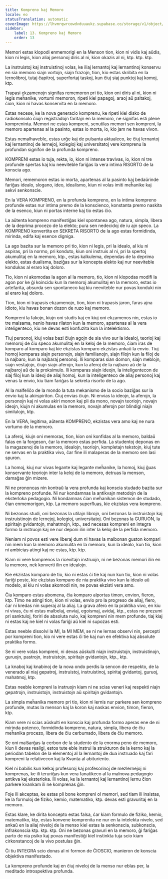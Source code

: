 ```yaml
---
title: Kompreno kaj Memoro
locale: eo
statusTranslation: automatic
coverImage: https://lhvmrqwrcowdvduuaukz.supabase.co/storage/v1/object/public/strapi-uploads/small_cover-educacion-fundamental.webp-2d51a7828a2b1309555be27f7e2a61a0.webp
sidebar:
    label: 13. Kompreno kaj Memoro
    order: 13
---
```

Memori estas klopodi enmemorigi en la Menson tion, kion ni vidis kaj aŭdis, kion ni legis, kion aliaj personoj diris al ni, kion okazis al ni, ktp. ktp. ktp.

La instruistoj kaj instruistinoj volas, ke iliaj lernantoj kaj lernantinoj konservu en sia memoro siajn vortojn, siajn frazojn, tion, kio estas skribita en la lernolibroj, tutaj ĉapitroj, superfortaj taskoj, kun ĉiuj siaj punktoj kaj komoj, ktp.

Trapasi ekzamenojn signifas rememoron pri tio, kion oni diris al ni, kion ni legis meĥanike, vortumi memoron, ripeti kiel papagoj, araoj aŭ psitakoj, ĉion, kion ni havas konservita en la memoro.

Estas necese, ke la nova generacio komprenu, ke ripeti kiel disko de radiokonsolo ĉiujn registradojn faritajn en la memoro, ne signifas esti plene kompreninta. Memori ne estas kompreni, senutilas memori sen kompreni, la memoro apartenas al la pasinto, estas io morta, io, kio jam ne havas vivon.

Estas nemalhaveble, estas urĝe kaj de pulsanta aktualeco, ke ĉiuj lernantoj kaj lernantinoj de lernejoj, kolegioj kaj universitatoj vere komprenu la profundan signifon de la profunda kompreno.

KOMPRENI estas io tuja, rekta, io, kion ni intense travivas, io, kion ni tre profunde spertas kaj kiu neeviteble fariĝas la vera intima RISORTO de la konscia ago.

Memori, rememoron estas io morta, apartenas al la pasinto kaj bedaŭrinde fariĝas idealo, slogano, ideo, idealismo, kiun ni volas imiti meĥanike kaj sekvi senkonscie.

En la VERA KOMPRENO, en la profunda kompreno, en la intima kompreno profunde estas nur intima premo de la konscienco, konstanta premo naskita de la esenco, kiun ni portas interne kaj tio estas ĉio.

La aŭtenta kompreno manifestiĝas kiel spontanea ago, natura, simpla, libera de la deprima procezo de la elekto; pura sen nedecidoj de iu ajn speco. La KOMPRENO konvertita en SEKRETA RISORTO de la ago estas formidinda, mirinda, edifa kaj esence digniga.

La ago bazita sur la memoro pri tio, kion ni legis, pri la idealo, al kiu ni aspiras, pri la normo, pri konduto, kiun oni instruis al ni, pri la spertoj akumulitaj en la memoro, ktp., estas kalkulema, dependas de la deprima elekto, estas dualisma, baziĝas sur la koncepta elekto kaj nur neeviteble kondukas al eraro kaj doloro.

Tio, kion ni akomodas la agon al la memoro, tio, kion ni klopodas modifi la agon por ke ĝi koincidu kun la memoroj akumulitaj en la memoro, estas io artefarita, absurda sen spontaneco kaj kiu neeviteble nur povas konduki nin al eraro kaj doloro.

Tion, kion ni trapasis ekzamenojn, tion, kion ni trapasis jaron, faras ajna idioto, kiu havas bonan dozon de ruzo kaj memoro.

Kompreni la fakojn, kiujn oni studis kaj en kiuj oni ekzamenos nin, estas io tre malsama, nenio havas rilaton kun la memoro, apartenas al la vera inteligenteco, kiu ne devas esti konfuzita kun la intelektismo.

Tiuj personoj, kiuj volas bazi ĉiujn agojn de sia vivo sur la idealoj, teorioj kaj memoroj de ĉiu speco akumulitaj en la keloj de la memoro, ĉiam iras de komparo al komparo kaj kie ekzistas komparo ekzistas ankaŭ la envio. Tiuj homoj komparas siajn personojn, siajn familianojn, siajn filojn kun la filoj de la najbaro, kun la najbaraj personoj. Ili komparas sian domon, siajn meblojn, siajn vestaĵojn, ĉiujn siajn aferojn, kun la aferoj de la najbaro aŭ de la najbaroj aŭ de la proksimulo. Ili komparas siajn ideojn, la inteligentecon de siaj filoj kun la ideoj de aliaj homoj, kun la inteligenteco de aliaj personoj kaj venas la envio, kiu tiam fariĝas la sekreta risorto de la ago.

Al la malfeliĉo de la mondo la tuta mekanismo de la socio baziĝas sur la envio kaj la akirspiriton. Ĉiuj envias ĉiujn. Ni envias la ideojn, la aferojn, la personojn kaj ni volas akiri monon kaj pli da mono, novajn teoriojn, novajn ideojn, kiujn ni akumulas en la memoro, novajn aferojn por blindigi niajn similulojn, ktp.

En la VERA, legitima, aŭtenta KOMPRENO, ekzistas vera amo kaj ne nura vortumo de la memoro.

La aferoj, kiujn oni memoras, tion, kion oni konfidas al la memoro, baldaŭ falas en la forgeson, ĉar la memoro estas perfida. La studentoj deponas en la magazenoj de la memoro, idealojn, teoriojn, kompletajn tekstojn, kiuj tute ne servas en la praktika vivo, ĉar fine ili malaperas de la memoro sen lasi spuron.

La homoj, kiuj nur vivas legante kaj legante meĥanike, la homoj, kiuj ĝuas konservante teoriojn inter la keloj de la memoro, detruas la menson, damaĝas ĝin mizere.

Ni ne prononcas nin kontraŭ la vera profunda kaj konscia studado bazita sur la kompreno profunde. Ni nur kondamnas la antikvajn metodojn de la eksterloka pedagogio. Ni kondamnas ĉian meĥanikan sistemon de studado, ĉian enmemorigon, ktp. La memoro superfluas, kie ekzistas vera kompreno.

Ni bezonas studi, oni bezonas la utilajn librojn, oni bezonas la instruistojn kaj instruistinojn de lernejoj, kolegioj, universitatoj. Oni bezonas la GURUON, la spiritajn gvidantojn, mahatmojn, ktp., sed necesas kompreni en integra formo la instruojn kaj ne nur deponi ilin inter la keloj de la perfida memoro.

Neniam ni povos esti vere liberaj dum ni havas la malbonan guston kompari nin mem kun la memoro akumulita en la memoro, kun la idealo, kun tio, kion ni ambicias atingi kaj ne estas, ktp. ktp.

Kiam ni vere komprenos la ricevitajn instruojn, ni ne bezonas memori ilin en la memoro, nek konverti ilin en idealojn.

Kie ekzistas komparo de tio, kio ni estas ĉi tie kaj nun kun tio, kion ni volas fariĝi poste, kie ekzistas komparo de nia praktika vivo kun la idealo aŭ modelo, al kiu ni volas akomodi nin, ne povas ekzisti vera amo.

Ĉia komparo estas abomena, ĉia komparo alportas timon, envion, fieron, ktp. Timo ne atingi tion, kion ni volas, envio pro la progreso de aliaj, fiero, ĉar ni kredas nin superaj al la aliaj. La grava afero en la praktika vivo, en kiu ni vivas, ĉu ni estas malbelaj, enviaj, egoismaj, avidaj, ktp., estas ne prezumi pri sanktuloj, foriri de absoluta nulo, kaj kompreni nin mem profunde, tiaj kiaj ni estas kaj ne kiel ni volas fariĝi aŭ kiel ni supozas esti.

Estas neeble dissolvi la MI, la MI MEM, se ni ne lernas observi nin, percepti por kompreni tion, kio ni vere estas ĉi tie kaj nun en efektiva kaj absolute praktika formo.

Se ni vere volas kompreni, ni devas aŭskulti niajn instruistojn, instruistinojn, guruojn, pastrojn, instruistojn, spiritajn gvidantojn, ktp., ktp.

La knaboj kaj knabinoj de la nova ondo perdis la sencon de respekto, de la venerado al niaj gepatroj, instruistoj, instruistinoj, spiritaj gvidantoj, guruoj, mahatmoj, ktp.

Estas neeble kompreni la instruojn kiam ni ne scias veneri kaj respekti niajn gepatrojn, instruistojn, instruistojn aŭ spiritajn gvidantojn.

La simpla meĥanika memoro pri tio, kion ni lernis nur parkere sen kompreno profunde, mutas la menson kaj la koron kaj naskas envion, timon, fieron, ktp.

Kiam vere ni scias aŭskulti en konscia kaj profunda formo aperas ene de ni mirinda potenco, formidinda kompreno, natura, simpla, libera de ĉiu meĥanika procezo, libera de ĉiu cerbumado, libera de ĉiu memoro.

Se oni malŝarĝas la cerbon de la studento de la enorma peno de memoro, kiun li devas realigi, estos tute eble instrui la strukturon de la kerno kaj la periodan tabelon de la elementoj al la lernantoj de dua instruado kaj fari kompreni la relativecon kaj la Kvanta al abituriento.

Kiel ni babilis kun kelkaj profesoroj kaj profesorinoj de mezlernejoj ni komprenas, ke ili teruriĝas kun vera fanatikeco al la malnova pedagogio antikva kaj eksterloka. Ili volas, ke la lernantoj kaj lernantinoj lernu ĉion parkere kvankam ili ne komprenas ĝin.

Foje ili akceptas, ke estas pli bone kompreni ol memori, sed tiam ili insistas, ke la formuloj de fiziko, kemio, matematiko, ktp. devas esti gravuritaj en la memoro.

Estas klare, ke dirita koncepto estas falsa, ĉar kiam formulo de fiziko, kemio, matematiko, ktp, estas konvene komprenita ne nur en la intelekta nivelo, sed ankaŭ en la aliaj niveloj de la menso kiel estas la senkonscia, subkonscia, infrakonscia ktp. ktp. ktp. Oni ne bezonas gravuri en la memoro, ĝi fariĝas parto de nia psiko kaj povas manifestiĝi kiel instinkta tuja scio kiam cirkonstancoj de la vivo postulas ĝin.

Ĉi tiu INTEGRA scio donas al ni formon de ĈIOSCIO, manieron de konscia objektiva manifestado.

La kompreno profunde kaj en ĉiuj niveloj de la menso nur eblas per, la meditado introspektiva profunda.


